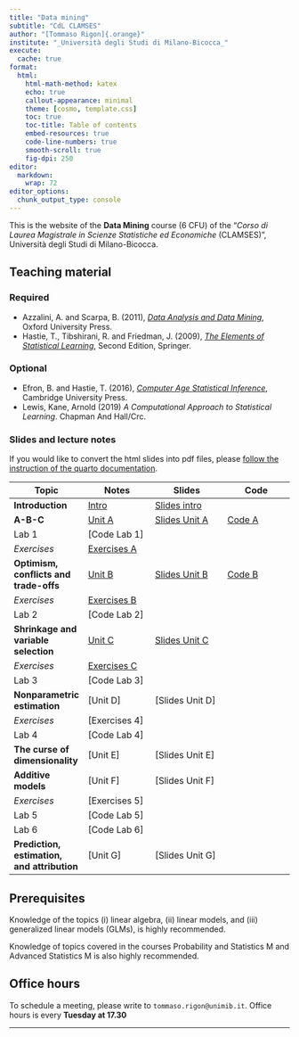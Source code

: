 ```yaml
---
title: "Data mining"
subtitle: "CdL CLAMSES"
author: "[Tommaso Rigon]{.orange}"
institute: "_Università degli Studi di Milano-Bicocca_"
execute:
  cache: true
format:
  html:
    html-math-method: katex
    echo: true
    callout-appearance: minimal
    theme: [cosmo, template.css]
    toc: true
    toc-title: Table of contents
    embed-resources: true
    code-line-numbers: true
    smooth-scroll: true
    fig-dpi: 250
editor: 
  markdown: 
    wrap: 72
editor_options: 
  chunk_output_type: console
---
```


This is the website of the **Data Mining** course (6 CFU) of the "*Corso
di Laurea Magistrale in Scienze Statistiche ed Economiche* (CLAMSES)",
Università degli Studi di Milano-Bicocca.

## Teaching material

### Required

-   Azzalini, A. and Scarpa, B. (2011), [*Data Analysis and Data
    Mining*](http://azzalini.stat.unipd.it/Book-DM/), Oxford University
    Press.
-   Hastie, T., Tibshirani, R. and Friedman, J. (2009), [*The Elements
    of Statistical Learning*](https://hastie.su.domains/ElemStatLearn/),
    Second Edition, Springer.

### Optional

-   Efron, B. and Hastie, T. (2016), [*Computer Age Statistical
    Inference*](https://hastie.su.domains/CASI/), Cambridge University
    Press.
-   Lewis, Kane, Arnold (2019) *A Computational Approach to Statistical
    Learning*. Chapman And Hall/Crc.

### Slides and lecture notes

If you would like to convert the html slides into pdf files, please
[follow the instruction of the quarto
documentation](https://quarto.org/docs/presentations/revealjs/presenting.html#print-to-pdf).

| Topic                                  | Notes                             | Slides                                   | Code                  |
|------------------|------------------|-------------------|------------------|
| **Introduction**                       | [Intro](slides/un_intro.html)                         | [Slides intro](slides/un_intro_slides.html)                         |                       |
| **A-B-C**                              | [Unit A](slides/un_A.html)        | [Slides Unit A](slides/un_A_slides.html) | [Code A](code/un_A.R) |
| Lab 1                                  | \[Code Lab 1\]                    |                                          |                       |
| *Exercises*                            | [Exercises A](exe/exe_A.html)     |                                          |                       |
| **Optimism, conflicts and trade-offs** | [Unit B](slides/un_B.html)        | [Slides Unit B](slides/un_B_slides.html) | [Code B](code/un_B.R) |
| *Exercises*                            | [Exercises B](exe/exe_B.qmd.html) |                                          |                       |
| Lab 2                                  | \[Code Lab 2\]                    |                                          |                       |
| **Shrinkage and variable selection**   | [Unit C](slides/un_C.html)        | [Slides Unit C](slides/un_C_slides.html) |                       |
| *Exercises*                            | [Exercises C](exe/exe_C.html)     |                                          |                       |
| Lab 3                                  | \[Code Lab 3\]                    |                                          |                       |
| **Nonparametric estimation**           | \[Unit D\]                        | \[Slides Unit D\]                        |                       |
| *Exercises*                            | \[Exercises 4\]                   |                                          |                       |
| Lab 4                                  | \[Code Lab 4\]                    |                                          |                       |
| **The curse of dimensionality**        | \[Unit E\]                        | \[Slides Unit E\]                        |                       |
| **Additive models**                    | \[Unit F\]                        | \[Slides Unit F\]                        |                       |
| *Exercises*                            | \[Exercises 5\]                   |                                          |                       |
| Lab 5                                  | \[Code Lab 5\]                    |                                          |                       |
| Lab 6                                  | \[Code Lab 6\]                    |                                          |                       |
| **Prediction, estimation, and attribution**                    | \[Unit G\]                        | \[Slides Unit G\]                        |                       |


## Prerequisites

Knowledge of the topics (i) linear algebra, (ii) linear models, and
(iii) generalized linear models (GLMs), is highly recommended.

Knowledge of topics covered in the courses Probability and Statistics M
and Advanced Statistics M is also highly recommended.

## Office hours

To schedule a meeting, please write to `tommaso.rigon@unimib.it`. Office
hours is every **Tuesday at 17.30**

------------------------------------------------------------------------

